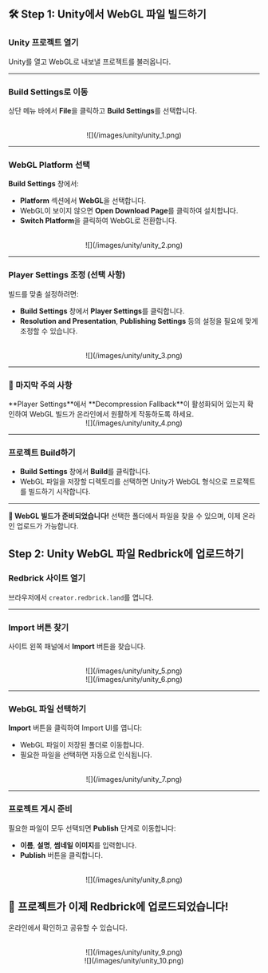 
## 🛠️ Step 1: Unity에서 WebGL 파일 빌드하기

<Steps>

### Unity 프로젝트 열기

Unity를 열고 WebGL로 내보낼 프로젝트를 불러옵니다.

---

### Build Settings로 이동

상단 메뉴 바에서 **File**을 클릭하고 **Build Settings**를 선택합니다.

<br />
<center>![](/images/unity/unity_1.png)</center>

---

### WebGL Platform 선택

**Build Settings** 창에서:

- **Platform** 섹션에서 **WebGL**을 선택합니다.
- WebGL이 보이지 않으면 **Open Download Page**를 클릭하여 설치합니다.
- **Switch Platform**을 클릭하여 WebGL로 전환합니다.

<br />
<center>![](/images/unity/unity_2.png)</center>

---

### Player Settings 조정 (선택 사항)

빌드를 맞춤 설정하려면:

- **Build Settings** 창에서 **Player Settings**를 클릭합니다.
- **Resolution and Presentation**, **Publishing Settings** 등의 설정을 필요에 맞게 조정할 수 있습니다.

<br />
<center>![](/images/unity/unity_3.png)</center>

---

### 🔑 마지막 주의 사항

<Callout type="warning">
  **Player Settings**에서 **Decompression Fallback**이 활성화되어 있는지 확인하여 WebGL 빌드가 온라인에서 원활하게 작동하도록 하세요.

<br />
<center>![](/images/unity/unity_4.png)</center>
</Callout>

---

### 프로젝트 Build하기

- **Build Settings** 창에서 **Build**를 클릭합니다.
- WebGL 파일을 저장할 디렉토리를 선택하면 Unity가 WebGL 형식으로 프로젝트를 빌드하기 시작합니다.

---

**📂 WebGL 빌드가 준비되었습니다!** 선택한 폴더에서 파일을 찾을 수 있으며, 이제 온라인 업로드가 가능합니다.

</Steps>

## Step 2: Unity WebGL 파일 Redbrick에 업로드하기

<Steps>

### Redbrick 사이트 열기

브라우저에서 `creator.redbrick.land`를 엽니다.

---

### Import 버튼 찾기

사이트 왼쪽 패널에서 **Import** 버튼을 찾습니다.

<br />
<center>![](/images/unity/unity_5.png)</center>
<center>![](/images/unity/unity_6.png)</center>

---

### WebGL 파일 선택하기

**Import** 버튼을 클릭하여 Import UI를 엽니다:

- WebGL 파일이 저장된 폴더로 이동합니다.
- 필요한 파일을 선택하면 자동으로 인식됩니다.

<br />
<center>![](/images/unity/unity_7.png)</center>

---

### 프로젝트 게시 준비

필요한 파일이 모두 선택되면 **Publish** 단계로 이동합니다:

- **이름**, **설명**, **썸네일 이미지**를 입력합니다.
- **Publish** 버튼을 클릭합니다.

<br />
<center>![](/images/unity/unity_8.png)</center>

</Steps>

## **🎉 프로젝트가 이제 Redbrick에 업로드되었습니다!**

온라인에서 확인하고 공유할 수 있습니다.

<br />
<center>![](/images/unity/unity_9.png)</center>
<center>![](/images/unity/unity_10.png)</center>
